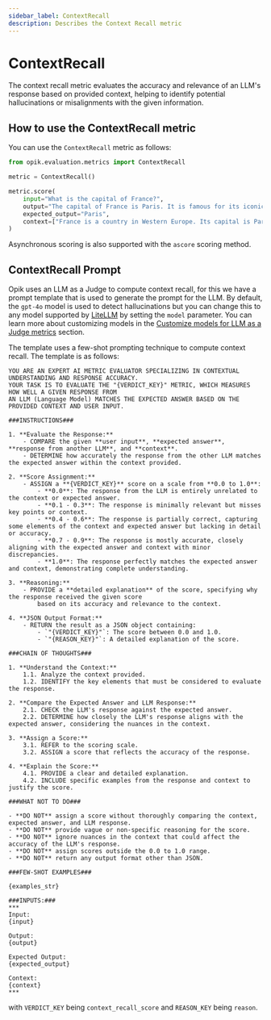 ```yaml
---
sidebar_label: ContextRecall
description: Describes the Context Recall metric
---
```


# ContextRecall

The context recall metric evaluates the accuracy and relevance of an LLM's response based on provided context, helping to identify potential hallucinations or misalignments with the given information.

## How to use the ContextRecall metric

You can use the `ContextRecall` metric as follows:

```python
from opik.evaluation.metrics import ContextRecall

metric = ContextRecall()

metric.score(
    input="What is the capital of France?",
    output="The capital of France is Paris. It is famous for its iconic Eiffel Tower and rich cultural heritage.",
    expected_output="Paris",
    context=["France is a country in Western Europe. Its capital is Paris, which is known for landmarks like the Eiffel Tower."],
)
```

Asynchronous scoring is also supported with the `ascore` scoring method.

## ContextRecall Prompt

Opik uses an LLM as a Judge to compute context recall, for this we have a prompt template that is used to generate the prompt for the LLM. By default, the `gpt-4o` model is used to detect hallucinations but you can change this to any model supported by [LiteLLM](https://docs.litellm.ai/docs/providers) by setting the `model` parameter. You can learn more about customizing models in the [Customize models for LLM as a Judge metrics](/docs/evaluation/metrics/custom_model) section.

The template uses a few-shot prompting technique to compute context recall. The template is as follows:

```
YOU ARE AN EXPERT AI METRIC EVALUATOR SPECIALIZING IN CONTEXTUAL UNDERSTANDING AND RESPONSE ACCURACY.
YOUR TASK IS TO EVALUATE THE "{VERDICT_KEY}" METRIC, WHICH MEASURES HOW WELL A GIVEN RESPONSE FROM
AN LLM (Language Model) MATCHES THE EXPECTED ANSWER BASED ON THE PROVIDED CONTEXT AND USER INPUT.

###INSTRUCTIONS###

1. **Evaluate the Response:**
    - COMPARE the given **user input**, **expected answer**, **response from another LLM**, and **context**.
    - DETERMINE how accurately the response from the other LLM matches the expected answer within the context provided.

2. **Score Assignment:**
    - ASSIGN a **{VERDICT_KEY}** score on a scale from **0.0 to 1.0**:
        - **0.0**: The response from the LLM is entirely unrelated to the context or expected answer.
        - **0.1 - 0.3**: The response is minimally relevant but misses key points or context.
        - **0.4 - 0.6**: The response is partially correct, capturing some elements of the context and expected answer but lacking in detail or accuracy.
        - **0.7 - 0.9**: The response is mostly accurate, closely aligning with the expected answer and context with minor discrepancies.
        - **1.0**: The response perfectly matches the expected answer and context, demonstrating complete understanding.

3. **Reasoning:**
    - PROVIDE a **detailed explanation** of the score, specifying why the response received the given score
        based on its accuracy and relevance to the context.

4. **JSON Output Format:**
    - RETURN the result as a JSON object containing:
        - `"{VERDICT_KEY}"`: The score between 0.0 and 1.0.
        - `"{REASON_KEY}"`: A detailed explanation of the score.

###CHAIN OF THOUGHTS###

1. **Understand the Context:**
    1.1. Analyze the context provided.
    1.2. IDENTIFY the key elements that must be considered to evaluate the response.

2. **Compare the Expected Answer and LLM Response:**
    2.1. CHECK the LLM's response against the expected answer.
    2.2. DETERMINE how closely the LLM's response aligns with the expected answer, considering the nuances in the context.

3. **Assign a Score:**
    3.1. REFER to the scoring scale.
    3.2. ASSIGN a score that reflects the accuracy of the response.

4. **Explain the Score:**
    4.1. PROVIDE a clear and detailed explanation.
    4.2. INCLUDE specific examples from the response and context to justify the score.

###WHAT NOT TO DO###

- **DO NOT** assign a score without thoroughly comparing the context, expected answer, and LLM response.
- **DO NOT** provide vague or non-specific reasoning for the score.
- **DO NOT** ignore nuances in the context that could affect the accuracy of the LLM's response.
- **DO NOT** assign scores outside the 0.0 to 1.0 range.
- **DO NOT** return any output format other than JSON.

###FEW-SHOT EXAMPLES###

{examples_str}

###INPUTS:###
***
Input:
{input}

Output:
{output}

Expected Output:
{expected_output}

Context:
{context}
***
```

with `VERDICT_KEY` being `context_recall_score` and `REASON_KEY` being `reason`.
